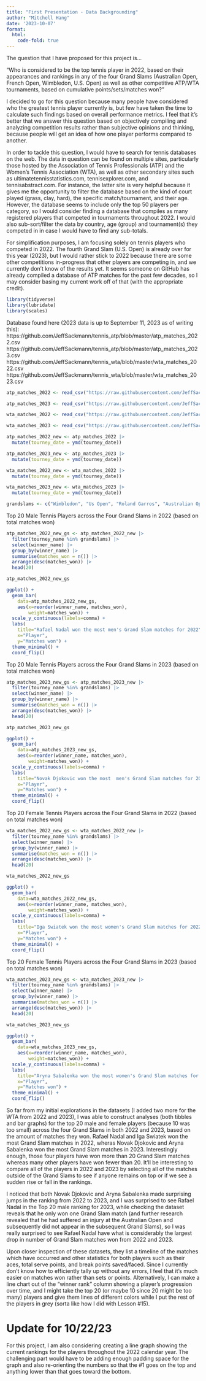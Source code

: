 ```yaml
---
title: "First Presentation - Data Backgrounding"
author: "Mitchell Hang"
date: '2023-10-07'
format: 
  html:
    code-fold: true
---
```


The question that I have proposed for this project is...

"Who is considered to be the top tennis player in 2022, based on their appearances and rankings in any of the four Grand Slams (Australian Open, French Open, Wimbledon, U.S. Open) as well as other competitive ATP/WTA tournaments, based on cumulative points/sets/matches won?"

I decided to go for this question because many people have considered who the greatest tennis player currently is, but few have taken the time to calculate such findings based on overall performance metrics. I feel that it's better that we answer this question based on objectively compiling and analyzing competition results rather than subjective opinions and thinking, because people will get an idea of how one player performs compared to another.

In order to tackle this question, I would have to search for tennis databases on the web. The data in question can be found on multiple sites, particularly those hosted by the Association of Tennis Professionals (ATP) and the Women's Tennis Association (WTA), as well as other secondary sites such as ultimatetennisstatistics.com, tennisexplorer.com, and tennisabstract.com. For instance, the latter site is very helpful because it gives me the opportunity to filter the database based on the kind of court played (grass, clay, hard), the specific match/tournament, and their age. However, the database seems to include only the top 50 players per category, so I would consider finding a database that compiles as many registered players that competed in tournaments throughout 2022. I would also sub-sort/filter the data by country, age (group) and tournament(s) they competed in in case I would have to find any sub-totals. 

For simplification purposes, I am focusing solely on tennis players who competed in 2022. The fourth Grand Slam (U.S. Open) is already over for this year (2023), but I would rather stick to 2022 because there are some other competitions in-progress that other players are competing in, and we currently don't know of the results yet. It seems someone on GitHub has already compiled a database of ATP matches for the past few decades, so I may consider basing my current work off of that (with the appropriate credit).

```r
library(tidyverse)
library(lubridate)
library(scales)
```

Database found here (2023 data is up to September 11, 2023 as of writing this): 
https://github.com/JeffSackmann/tennis_atp/blob/master/atp_matches_2022.csv
https://github.com/JeffSackmann/tennis_atp/blob/master/atp_matches_2023.csv
https://github.com/JeffSackmann/tennis_wta/blob/master/wta_matches_2022.csv
https://github.com/JeffSackmann/tennis_wta/blob/master/wta_matches_2023.csv

```r
atp_matches_2022 <- read_csv("https://raw.githubusercontent.com/JeffSackmann/tennis_atp/master/atp_matches_2022.csv")

atp_matches_2023 <- read_csv("https://raw.githubusercontent.com/JeffSackmann/tennis_atp/master/atp_matches_2023.csv")

wta_matches_2022 <- read_csv("https://raw.githubusercontent.com/JeffSackmann/tennis_wta/master/wta_matches_2022.csv")

wta_matches_2023 <- read_csv("https://raw.githubusercontent.com/JeffSackmann/tennis_wta/master/wta_matches_2023.csv")
```

```r
atp_matches_2022_new <- atp_matches_2022 |>
  mutate(tourney_date = ymd(tourney_date))

atp_matches_2023_new <- atp_matches_2023 |>
  mutate(tourney_date = ymd(tourney_date))

wta_matches_2022_new <- wta_matches_2022 |>
  mutate(tourney_date = ymd(tourney_date))

wta_matches_2023_new <- wta_matches_2023 |>
  mutate(tourney_date = ymd(tourney_date))

grandslams <- c("Wimbledon", "Us Open", "Roland Garros", "Australian Open")
```

Top 20 Male Tennis Players across the Four Grand Slams in 2022 (based on total matches won)
```r
atp_matches_2022_new_gs <- atp_matches_2022_new |>
  filter(tourney_name %in% grandslams) |>
  select(winner_name) |>
  group_by(winner_name) |>
  summarise(matches_won = n()) |>
  arrange(desc(matches_won)) |>
  head(20)

atp_matches_2022_new_gs
```
```r
ggplot() + 
  geom_bar(
    data=atp_matches_2022_new_gs, 
    aes(x=reorder(winner_name, matches_won),
        weight=matches_won)) + 
  scale_y_continuous(labels=comma) + 
  labs(
    title="Rafael Nadal won the most men's Grand Slam matches for 2022", 
    x="Player", 
    y="Matches won") + 
  theme_minimal() + 
  coord_flip()
```

Top 20 Male Tennis Players across the Four Grand Slams in 2023 (based on total matches won)
```r
atp_matches_2023_new_gs <- atp_matches_2023_new |>
  filter(tourney_name %in% grandslams) |>
  select(winner_name) |>
  group_by(winner_name) |>
  summarise(matches_won = n()) |>
  arrange(desc(matches_won)) |>
  head(20)

atp_matches_2023_new_gs
```
```r
ggplot() + 
  geom_bar(
    data=atp_matches_2023_new_gs, 
    aes(x=reorder(winner_name, matches_won),
        weight=matches_won)) + 
  scale_y_continuous(labels=comma) + 
  labs(
    title="Novak Djokovic won the most  men's Grand Slam matches for 2023", 
    x="Player", 
    y="Matches won") + 
  theme_minimal() + 
  coord_flip()
```

Top 20 Female Tennis Players across the Four Grand Slams in 2022 (based on total matches won)
```r
wta_matches_2022_new_gs <- wta_matches_2022_new |>
  filter(tourney_name %in% grandslams) |>
  select(winner_name) |>
  group_by(winner_name) |>
  summarise(matches_won = n()) |>
  arrange(desc(matches_won)) |>
  head(20)

wta_matches_2022_new_gs
```
```r
ggplot() + 
  geom_bar(
    data=wta_matches_2022_new_gs, 
    aes(x=reorder(winner_name, matches_won),
        weight=matches_won)) + 
  scale_y_continuous(labels=comma) + 
  labs(
    title="Iga Swiatek won the most women's Grand Slam matches for 2022", 
    x="Player", 
    y="Matches won") + 
  theme_minimal() + 
  coord_flip()
```

Top 20 Female Tennis Players across the Four Grand Slams in 2023 (based on total matches won)
```r
wta_matches_2023_new_gs <- wta_matches_2023_new |>
  filter(tourney_name %in% grandslams) |>
  select(winner_name) |>
  group_by(winner_name) |>
  summarise(matches_won = n()) |>
  arrange(desc(matches_won)) |>
  head(20)

wta_matches_2023_new_gs
```

```r
ggplot() + 
  geom_bar(
    data=wta_matches_2023_new_gs, 
    aes(x=reorder(winner_name, matches_won),
        weight=matches_won)) + 
  scale_y_continuous(labels=comma) + 
  labs(
    title="Aryna Sabalenka won the most women's Grand Slam matches for 2023", 
    x="Player", 
    y="Matches won") + 
  theme_minimal() + 
  coord_flip()
```

So far from my initial explorations in the datasets (I added two more for the WTA from 2022 and 2023), I was able to construct analyses (both tibbles and bar graphs) for the top 20 male and female players (because 10 was too small) across the four Grand Slams in both 2022 and 2023, based on the amount of matches they won. Rafael Nadal and Iga Swiatek won the most Grand Slam matches in 2022, wheras Novak Djokovic and Aryna Sabalenka won the most Grand Slam matches in 2023. Interestingly enough, those four players have won more than 20 Grand Slam matches whereas many other players have won fewer than 20. It'll be interesting to compare all of the players in 2022 and 2023 by selecting all of the matches outside of the Grand Slams to see if anyone remains on top or if we see a sudden rise or fall in the rankings.

I noticed that both Novak Djokovic and Aryna Sabalenka made surprising jumps in the ranking from 2022 to 2023, and I was surprised to see Rafael Nadal in the Top 20 male ranking for 2023, while checking the dataset reveals that he only won one Grand Slam match (and further research revealed that he had suffered an injury at the Australian Open and subsequently did not appear in the subsequent Grand Slams), so I was really surprised to see Rafael Nadal have what is considerably the largest drop in number of Grand Slam matches won from 2022 and 2023. 

Upon closer inspection of these datasets, they list a timeline of the matches which have occurred and other statistics for both players such as their aces, total serve points, and break points saved/faced. Since I currently don't know how to efficiently tally up without any errors, I feel that it's much easier on matches won rather than sets or points. Alternatively, I can make a line chart out of the "winner rank" column showing a player's progression over time, and I might take the top 20 (or maybe 10 since 20 might be too many) players and give them lines of different colors while I put the rest of the players in grey (sorta like how I did with Lesson #15).

# Update for 10/22/23

For this project, I am also considering creating a line graph showing the current rankings for the players throughout the 2022 calendar year. The challenging part would have to be adding enough padding space for the graph and also re-orienting the numbers so that the #1 goes on the top and anything lower than that goes toward the bottom.